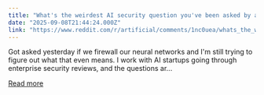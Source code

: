 ```yaml
---
title: "What's the weirdest AI security question you've been asked by an enterprise?"
date: "2025-09-08T21:44:24.000Z"
link: "https://www.reddit.com/r/artificial/comments/1nc0uea/whats_the_weirdest_ai_security_question_youve/"
---
```


Got asked yesterday if we firewall our neural networks and I'm still trying to figure out what that even means.
 I work with AI startups going through enterprise security reviews, and the questions ar...

[Read more](https://www.reddit.com/r/artificial/comments/1nc0uea/whats_the_weirdest_ai_security_question_youve/)

